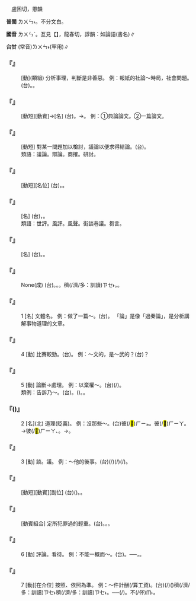 
=={{ruby|論|ㄌㄨㄣˋ}}==

　盧困切，慁韻

'''普閩''' <rt>ㄌㄨㄣ˫</rt>{{ruby|。|ㄌㄨㄣˊ}}。不分文白。

'''國音''' <rt>ㄌㄨㄣˋ</rt>。互見【{{ruby|論|ㄌㄨㄣˊ}}】，龍春切，諄韻：如論語(書名)∥

'''台甘''' (常音)<rt>ㄌㄨㄣ˫</rt>{{ruby|。|ㄌㄨㄣˊ}}(罕用)∥

    

==='''『{{ruby|評|ㄆㄧㄥˊ}}{{ruby|論|ㄌㄨㄣˋ}}』'''===
: [動](類組) 分析事理，判斷是非善惡。 例：報紙的社論～時局，社會問題。(台){{ruby|批|ㄆㄧ}}{{ruby|/|ㄆㄨㆤ}}{{ruby|評|ㄆㄧㄥˊ}}。{{ruby|議|ㆣㄧ˫}}{{ruby|論|ㄌㄨㄣ˫}}。
    

==='''『{{ruby|論|ㄌㄨㄣˋ}}{{ruby|文|ㄨㄣˊ}}』'''===
: [動短][動賓]→[名] (台){{ruby|評|ㄆㄧㄥˊ}}{{ruby|論|ㄌㄨㄣ˫}}{{ruby|文|ㆠㄨㄣˊ}}{{ruby|章|ㄐㄧㆧ}}{{ruby|/|ㄐㄧㆲ}}。→{{ruby|論|ㄌㄨㄣ˫}}{{ruby|說|ㄙㄨㆤㆷ}}{{ruby|性|ㄒㄧㄥ˪}}{{ruby|丌|ㆤ}}{{ruby|文|ㆠㄨㄣˊ}}{{ruby|章|ㄐㄧㆲ}}{{ruby|/|ㄐㄧㆫ}}{{ruby|/|ㄐㄧㆧ}}。 例：①典論論文。②一篇論文。
    

==='''『{{ruby|討|ㄊㄠˇ}}{{ruby|論|ㄌㄨㄣˋ}}』'''===
: [動短] 對某一問題加以檢討，議論以便求得結論。(台){{ruby|討|ㄊㄜˋ}}{{ruby|論|ㄌㄨㄣ˫}}。
:類語：議論。辯論。商搉。研討。
:
    

==='''『{{ruby|泛|ㄈㄢˋ}}{{ruby|論|ㄌㄨㄣˋ}}』'''===
: [動短][名位] (台){{ruby|一|ㄧㆵ}}{{ruby|般|ㄅㄨㆩ}}{{ruby|性|ㄒㄧㄥ˪}}{{ruby|丌|ㆤ}}{{ruby|論|ㄌㄨㄣ˫}}{{ruby|說|ㄙㄨㄚㆵ}}。{{ruby|無|ㆠㄜˊ}}{{ruby|精|ㄐㄧㄥ}}{{ruby|細|ㄙㆤ˪}}。
    

==='''『{{ruby|輿|ㄩˊ}}{{ruby|論|ㄌㄨㄣˋ}}』'''===
: [名] (台){{ruby|輿|ㄨˊ}}{{ruby|/|ㄧˊ}}{{ruby|論|ㄌㄨㄣ˫}}，{{ruby|一|ㄧㆵ}}{{ruby|般|ㄅㄨㆩ}}{{ruby|大|ㄉㄞ˫}}{{ruby|眾|ㄐㄧㆲ˪}}{{ruby|丌|ㆤ}}{{ruby|思|ㄙㄨ}}{{ruby|想|ㄒㄧㆲˋ}}{{ruby|意|ㄧ˪}}{{ruby|見|ㄍㄧㄢ˪}}。
:類語：世評。風評。風聲。街談巷議。芻言。
:
    

==='''『{{ruby|社|ㄕㄜˋ}}{{ruby|論|ㄌㄨㄣˋ}}』'''===
: [名] (台){{ruby|代|ㄉㄞ˫}}{{ruby|表|ㄅㄧㄠˋ}}{{ruby|一|ㄐㄧㆵ ͘}}{{ruby|個|ㆤˊ}}{{ruby|報|ㄅㄜ˪}}{{ruby|社|ㄒㄧㄚ˫}}{{ruby|丌|ㆤ}}{{ruby|思|ㄙㄨ}}{{ruby|想|ㄒㄧㆲˋ}}{{ruby|主|ㄗㄨˋ}}{{ruby|張|ㄉㄧㆫ}}{{ruby|/|ㄉㄧㆧ}}。{{ruby|社|ㄒㄧㄚ˫}}{{ruby|論|ㄌㄨㄣ˫}}。
    

==='''『{{ruby|論|ㄌㄨㄣˋ}}{{ruby|功|ㄍㄨㄥ}}{{ruby|行|ㄒㄧㄥˊ}}{{ruby|賞|ㄕㄤˇ}}』'''===
: None(成) (台){{ruby|按|ㄢ˪}}{{ruby|照|ㄐㄧㄠ˪}}{{ruby|所|ㄙㆦˋ}}{{ruby|建|ㄍㄧㄢ˪}}{{ruby|立|ㄌㄧㆴ ͘}}{{ruby|丌|ㆤ}}{{ruby|功|ㄍㆲ}}{{ruby|勞|ㄌㄜˊ}}。{{ruby|大|ㄉㄞ˫}}{{ruby|小|ㄒㄧㄠˋ}}{{ruby|如|ㄌㄨˊ}}{{ruby|何|ㄏㄜˊ}}。{{ruby|發|ㄏㄨㄚㆵ}}{{ruby|出|ㄘㄨㆵ}}{{ruby|賞|ㄒㄧㆧˋ}}{{ruby|/|ㄒㄧㆫˋ}}{{ruby|賜|ㄙㄨ˪}}。{{ruby|看|ㄎㄨㆩ˪}}{{ruby|有|ㄨ˫}}{{ruby|若|ㆣㄨㄚ˫}}穧(/濟/多：訓讀)<rt>ㄗㆤ˫</rt>{{ruby|/|ㄗㄨㆤ˫}}{{ruby|功|ㄍㆲ}}{{ruby|勞|ㄌㄜˊ}}。{{ruby|賞|ㄒㄧㆧˋ}}{{ruby|/|ㄒㄧㆫˋ}}{{ruby|賜|ㄙㄨ˪}}{{ruby|有|ㄨ˫}}{{ruby|加|ㄍㄚ}}{{ruby|/|ㄍㆤ}}{{ruby|有|ㄨ˫}}{{ruby|減|ㄍㄧㆰˋ}}。
    

==='''『{{ruby|論|ㄌㄨㄣˋ}}』'''===
:1  [名] 文體名。 例：做了一篇～。(台){{ruby|做|ㄗㄨㆤ˪}}{{ruby|/|ㄗㄜ˪}}{{ruby|一|ㄐㄧㆵ ͘}}{{ruby|篇|ㄆㆪ}}{{ruby|論|ㄌㄨㄣ˫}}。 「論」是像「過秦論」，是分析講解事物道理的文章。
    

==='''『{{ruby|論|ㄌㄨㄣˋ}}』'''===
:4  [動] 比賽較勁。(台){{ruby|品|ㄆㄧㄣˋ}}{{ruby|並|ㄆㄧㄥ˫}}。 例：～文的，是～武的？(台){{ruby|是|ㄒㄧ˫}}{{ruby|<mark>&#xffa49;</mark>|ㆠㆤㆷ}}{{ruby|/|ㆠㄨㆤㆷ}}{{ruby|品|ㄆㄧㄣˋ}}{{ruby|文|ㆠㄨㄣˊ}}{{ruby|抑|ㄧㄚㆷ}}{{ruby|是|ㄒㄧ˫}}{{ruby|<mark>&#xffa49;</mark>|ㆠㆤㆷ}}{{ruby|/|ㆠㄨㆤㆷ}}{{ruby|品|ㄆㄧㄣˋ}}{{ruby|武|ㆠㄨˋ}}？
    

==='''『{{ruby|論|ㄌㄨㄣˋ}}』'''===
:5  [動] 論斷→處理。 例：以棄權～。(台){{ruby|認|ㄌㄧㄣ˫}}{{ruby|/|ㄌㄧㆬ˫}}{{ruby|為|ㄨㄧˊ}}(/{{ruby|當|ㄉㆲ˪}}{{ruby|做|ㄗㄨㆤ˪}}{{ruby|/|ㄗㄜ˪}}){{ruby|棄|ㄎㄧ˪}}{{ruby|權|ㄎㄨㄢˊ}}{{ruby|處|ㄘㄨˋ}}{{ruby|理|ㄌㄧˋ}}。
:類例：告訴乃～。(台){{ruby|有|ㄨ˫}}{{ruby|人|ㄌㄤˊ}}{{ruby|提|ㄊㆤㆷ}}{{ruby|告|ㄍㄜ˪}}{{ruby|訴|ㄙㆦ˪}}。({{ruby|法|ㄏㄨㄚㆵ}}{{ruby|院|ㆪ˫}}){{ruby|即|ㄐㄧㄚㆷ}}{{ruby|會|ㄨㆤ˫}}{{ruby|/|ㆤ˫}}{{ruby|接|ㄐㄧㄚㆴ}}{{ruby|受|ㄒㄧㄨ˫}}{{ruby|處|ㄘㄨˋ}}{{ruby|理|ㄌㄧˋ}}。{{ruby|看|ㄎㄨㆩ˪}}{{ruby|做|ㄗㄨㆤ˪}}{{ruby|/|ㄗㄜ˪}}{{ruby|一|ㄐㄧㆵ ͘}}{{ruby|個|ㆤˊ}}{{ruby|案|ㄢ˪}}{{ruby|件|ㄍㄧㆩ˫}}。
:
    

==='''『{{ruby|論|ㄌㄨㄣˋ}}({{ruby|兒|ㄦ}})』'''===
:2  [名](北) 道理(貶義)。 例：沒那些～。(台){{ruby|無|ㆠㄜˊ}}彼(/<mark>&#xf8fbe;</mark>)<rt>ㄏㄧㆵ</rt>{{ruby|號|ㄏㄜ˫}}{{ruby|道|ㄉㄜ˫}}{{ruby|理|ㄌㄧˋ}}。{{ruby|免|ㆠㄧㄢˋ}}{{ruby|講|ㄍㆲˋ}}{{ruby|→|ㄍㆲ}}彼(/<mark>&#xf8fbd;</mark>)<rt>ㄏㄧㄚ</rt>{{ruby|個|ㆤˊ}}。→彼(/<mark>&#xf8fbd;</mark>)<rt>ㄏㄧㄚ</rt>{{ruby|個|ㆤˊ}}{{ruby|攏|ㄌㆲˋ}}{{ruby|無|ㆠㄜˊ}}{{ruby|關|ㄍㄨㄢ}}、{{ruby|緊|ㄍㄧㄣˋ}}{{ruby|要|ㄧㄠ˪}}。→{{ruby|無|ㆠㄜˊ}}{{ruby|要|ㄧㄠ˪}}{{ruby|緊|ㄍㄧㄣˋ}}。
    

==='''『{{ruby|論|ㄌㄨㄣˋ}}』'''===
:3  [動] 談。議。 例：～他的後事。(台){{ruby|談|ㄉㆰˊ}}(/{{ruby|議|ㆣㄧ˫}}){{ruby|論|ㄌㄨㄣ˫}}{{ruby|伊|ㄧ}}{{ruby|死|ㄒㄧˋ}}{{ruby|後|ㄠ˫}}{{ruby|丌|ㆤ}}{{ruby|載|ㄉㄞ˫}}(/{{ruby|戴|ㄉㄞ˪}}){{ruby|事|ㄐㄧ˪}}(/{{ruby|事|ㄉㄞ˫}}{{ruby|情|ㄐㄧ˪}})。
    

==='''『{{ruby|論|ㄌㄨㄣˋ}}{{ruby|理|ㄌㄧˇ}}』'''===
: [動短][動賓][副位] (台)({{ruby|若|ㄋㄚ˫}}{{ruby|是|ㄒㄧ˫}}){{ruby|論|ㄌㄨㄣ˫}}{{ruby|道|ㄉㄜ˫}}{{ruby|理|ㄌㄧˋ}}。{{ruby|照|ㄐㄧㄠ˪}}{{ruby|理|ㄌㄧˋ}}{{ruby|氣|ㄎㄧ˪}}{{ruby|來|ㄌㄞˊ}}{{ruby|講|ㄍㆲˋ}}。
    

==='''『{{ruby|論|ㄌㄨㄣˋ}}{{ruby|罪|ㄗㄨㄟˋ}}』'''===
: [動賓組合] 定所犯罪過的輕重。(台){{ruby|論|ㄌㄨㄣ˫}}{{ruby|定|ㄉㄧㄥ˫}}{{ruby|應|ㄧㄥ}}{{ruby|得|ㄉㄧㆵ}}{{ruby|丌|ㆤ}}{{ruby|刑|ㄏㄧㄥˊ}}{{ruby|罰|ㄏㄨㄚㆵ ͘}}{{ruby|輕|ㄎㄧㄣ}}{{ruby|重|ㄉㄤ˫}}{{ruby|丌|ㆤ}}{{ruby|程|ㄊㄧㄥˊ}}{{ruby|度|ㄉㆦ˫}}。{{ruby|判|ㄆㄨㆩ˪}}{{ruby|罪|ㄗㄨㆤ˫}}。{{ruby|定|ㄉㄧㄥ˫}}{{ruby|罪|ㄗㄨㆤ˫}}。
    

==='''『{{ruby|論|ㄌㄨㄣˋ}}』'''===
:6  [動] 評論。看待。 例：不能一概而～。(台){{ruby|<mark>&#xffa45;</mark>|ㆠㆤ˫}}{{ruby|/|ㆠㄨㆤ˫}}{{ruby|得|ㄉㄧㆵ}}{{ruby|看|ㄎㄨㆩ˪}}{{ruby|做|ㄗㄨㆤ˪}}{{ruby|/|ㄗㄜ˪}}{{ruby|攏|ㄌㆲˋ}}{{ruby|總|ㄗㆲˋ}}{{ruby|共|ㄍㄤ˫}}{{ruby|款|ㄎㄨㄢˋ}}。──{{ruby|有|ㄨ˫}}{{ruby|個|ㄍㄜ˪}}{{ruby|別|ㄅㄧㄚㆵ ͘}}{{ruby|特|ㄉㄧㆤㆶ ͘}}{{ruby|殊|ㄙㄨ˫}}{{ruby|丌|ㆤ}}{{ruby|情|ㄐㄧㄥˊ}}{{ruby|形|ㄏㄧㄥˊ}}，{{ruby|值|ㄉㄚㆵ ͘}}{{ruby|得|ㄉㄧㆵ}}{{ruby|加|ㄍㄚ}}{{ruby|以|ㄧˋ}}{{ruby|注|ㄗㄨ˪}}{{ruby|意|ㄧ˪}}。
    

==='''『{{ruby|論|ㄌㄨㄣˋ}}』'''===
:7  [動][在介位] 按照、依照為準。 例：～件計酬(/算工資)。(台){{ruby|按|ㄢ˪}}(/{{ruby|照|ㄐㄧㄠ˪}})({{ruby|所|ㄙㆦˋ}}{{ruby|做|ㄗㄨㆤ˪}}{{ruby|/|ㄗㄜ˪}}{{ruby|丌|ㆤ}}){{ruby|件|ㄍㄧㆩ˫}}{{ruby|數|ㄙㆦ˪}}{{ruby|若|ㆣㄨㄚ˫}}{{ruby|/|ㆡㄨㄚ˫}}穧(/濟/多：訓讀)<rt>ㄗㆤ˫</rt>{{ruby|/|ㄗㄨㆤ˫}}{{ruby|來|ㄌㄞˊ}}{{ruby|算|ㄙㆭ˪}}{{ruby|出|ㄘㄨㆵ}}{{ruby|工|ㄍㄤ}}{{ruby|錢|ㄐㆪˊ}}{{ruby|愛|ㄞ˪}}{{ruby|若|ㆣㄨㄚ˫}}{{ruby|/|ㆡㄨㄚ˫}}穧(/濟/多：訓讀)<rt>ㄗㆤ˫</rt>{{ruby|/|ㄗㄨㆤ˫}}。──{{ruby|工|ㄍㄤ}}{{ruby|錢|ㄐㆪˊ}}(/{{ruby|資|ㄗㄨ}}){{ruby|是|ㄒㄧ˫}}{{ruby|算|ㄙㆭ˪}}{{ruby|件|ㄍㄧㆩ˫}}{{ruby|數|ㄙㆦ˪}}{{ruby|丌|ㆤ}}。不(/伓)<rt>ㆬ˫</rt>{{ruby|是|ㄒㄧ˫}}{{ruby|算|ㄙㆭ˪}}{{ruby|時|ㄒㄧˊ}}{{ruby|間|ㄍㄢ}}。
    
